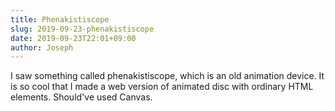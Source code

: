```yaml
---
title: Phenakistiscope
slug: 2019-09-23-phenakistiscope
date: 2019-09-23T22:01+09:00
author: Joseph
---
```


I saw something called phenakistiscope, which is an old animation device. It is so cool that I made a web version of animated disc with ordinary HTML elements. Should've used Canvas.
